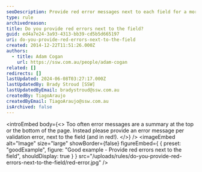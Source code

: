 ```yaml
---
seoDescription: Provide red error messages next to each field for a more intuitive and user-friendly experience.
type: rule
archivedreason:
title: Do you provide red errors next to the field?
guid: ed4a7e24-3a93-4313-bb39-cd5b5d665197
uri: do-you-provide-red-errors-next-to-the-field
created: 2014-12-22T11:51:26.000Z
authors:
  - title: Adam Cogan
    url: https://ssw.com.au/people/adam-cogan
related: []
redirects: []
lastUpdated: 2024-06-08T03:27:17.000Z
lastUpdatedBy: Brady Stroud [SSW]
lastUpdatedByEmail: bradystroud@ssw.com.au
createdBy: TiagoAraujo
createdByEmail: TiagoAraujo@ssw.com.au
isArchived: false
---
```


<introEmbed
  body={<>
Too often error messages are a summary at the top or the bottom of the page. Instead please provide an error message per validation error, next to the field (and in red!).
  </>}
/>
<imageEmbed
  alt="Image"
  size="large"
  showBorder={false}
  figureEmbed={ {
    preset: "goodExample",
    figure: "Good example - Provide red errors next to the field",
    shouldDisplay: true
  } }
  src="/uploads/rules/do-you-provide-red-errors-next-to-the-field/red-error.jpg"
/>
